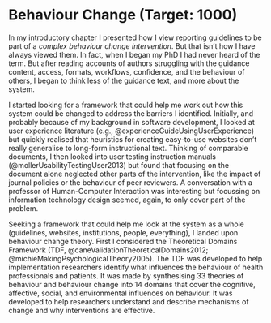 # Behaviour Change (Target: 1000)

In my introductory chapter I presented how I view reporting guidelines to be part of a _complex behaviour change intervention_. But that isn't how I have always viewed them. In fact, when I began my PhD I had never heard of the term. But after reading accounts of authors struggling with the guidance content, access, formats, workflows, confidence, and the behaviour of others, I began to think less of the guidance text, and more about the system.

I started looking for a framework that could help me work out how this system could be changed to address the barriers I identified. Initially, and probably because of my background in software development, I looked at user experience literature (e.g., @experienceGuideUsingUserExperience) but quickly realised that heuristics for creating easy-to-use websites don't really generalise to long-form instructional text. Thinking of comparable documents, I then looked into user testing instruction manuals (@mollerUsabilityTestingUser2013) but found that focusing on the document alone neglected other parts of the intervention, like the impact of journal policies or the behaviour of peer reviewers. A conversation with a professor of Human-Computer Interaction was interesting but focussing on information technology design seemed, again, to only cover part of the problem. 

Seeking a framework that could help me look at the system as a whole (guidelines, websites, institutions, people, everything), I landed upon behaviour change theory. First I considered the Theoretical Domains Framework (TDF, @caneValidationTheoreticalDomains2012; @michieMakingPsychologicalTheory2005). The TDF was developed to help implementation researchers identify what influences the behaviour of health professionals and patients. It was made by synthesising 33 theories of behaviour and behaviour change into 14 domains that cover the cognitive, affective, social, and environmental influences on behaviour. It was developed to help researchers understand and describe mechanisms of change and why interventions are effective.

<!-- #TODO: sentence about limitations of TDF. Hard to use, not for designing (?), why else did Michie write the BCW? -->

<!-- #TODO: insert BCW description from transfer. -->

<!-- Think about structure. Maybe focus on BCW first, and then 'other' afterwards. Others include TDF, Person Based Approach, UX stuff -->
<!-- 
Use https://research-information.bris.ac.uk/ws/portalfiles/portal/189192935/s40814_019_0425_6.pdf to find and consdier other approaches.  -->
<!-- Limitations of BCW include needing to understand psychological processes.  -->
